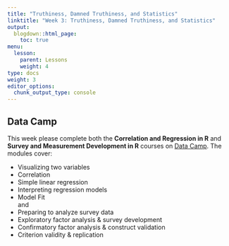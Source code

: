 ```yaml
---
title: "Truthiness, Damned Truthiness, and Statistics"
linktitle: "Week 3: Truthiness, Damned Truthiness, and Statistics"
output:
  blogdown::html_page:
    toc: true
menu:
  lesson:
    parent: Lessons
    weight: 4
type: docs
weight: 3
editor_options: 
  chunk_output_type: console
---
```


## Data Camp

This week please complete both the **Correlation and Regression in R** and **Survey and Measurement Development in R** courses on [Data Camp](https://www.datacamp.com/){target="_blank"}. The modules cover:

- Visualizing two variables
- Correlation
- Simple linear regression
- Interpreting regression models
- Model Fit
<br>
and
<br>
- Preparing to analyze survey data
- Exploratory factor analysis & survey development 
- Confirmatory factor analysis & construct validation  
- Criterion validity & replication

